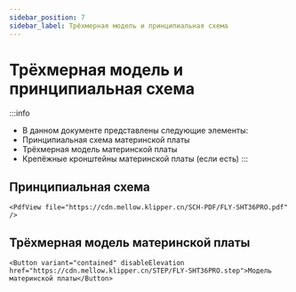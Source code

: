 ```yaml
---
sidebar_position: 7
sidebar_label: Трёхмерная модель и принципиальная схема
---
```


# Трёхмерная модель и принципиальная схема

:::info
* В данном документе представлены следующие элементы:
* Принципиальная схема материнской платы
* Трёхмерная модель материнской платы
* Крепёжные кронштейны материнской платы (если есть)
:::

## Принципиальная схема

    <PdfView file="https://cdn.mellow.klipper.cn/SCH-PDF/FLY-SHT36PRO.pdf" />

## Трёхмерная модель материнской платы

    <Button variant="contained" disableElevation href="https://cdn.mellow.klipper.cn/STEP/FLY-SHT36PRO.step">Модель материнской платы</Button>